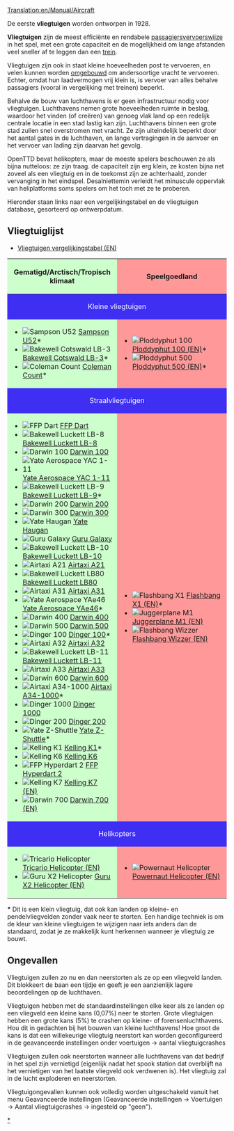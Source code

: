 [[Translation:en/Manual/Aircraft]]
{{nl/Inhoudsopgave}}

De eerste '''vliegtuigen''' worden ontworpen in 1928.

'''Vliegtuigen''' zijn de meest efficiënte en rendabele [[nl/Manual/Voertuigen|passagiersvervoerswijze]] in het spel, met een grote capaciteit en de mogelijkheid om lange afstanden veel sneller af te leggen dan een [[nl/Manual/Treinen|trein]].

Vliegtuigen zijn ook in staat kleine hoeveelheden post te vervoeren, en velen kunnen worden [[nl/voertuig aanpassen|omgebouwd]] om andersoortige vracht te vervoeren. Echter, omdat hun laadvermogen vrij klein is, is vervoer van alles behalve passagiers (vooral in vergelijking met treinen) beperkt.

Behalve de bouw van luchthavens is er geen infrastructuur nodig voor vliegtuigen. Luchthavens nemen grote hoeveelheden ruimte in beslag, waardoor het vinden (of creëren) van genoeg vlak land op een redelijk centrale locatie in een stad lastig kan zijn. Luchthavens binnen een grote stad zullen snel overstromen met vracht. Ze zijn uiteindelijk beperkt door het aantal gates in de luchthaven, en lange vertragingen in de aanvoer en het vervoer van lading zijn daarvan het gevolg.

OpenTTD bevat helikopters, maar de meeste spelers beschouwen ze als bijna nutteloos: ze zijn traag. de capaciteit zijn erg klein, ze kosten bijna net zoveel als een vliegtuig en in de toekomst zijn ze achterhaald, zonder vervanging in het eindspel. Desalniettemin verleidt het minuscule oppervlak van heliplatforms soms spelers om het toch met ze te proberen.

Hieronder staan ​​links naar een vergelijkingstabel en de vliegtuigen database, gesorteerd op ontwerpdatum. 

==Vliegtuiglijst==
*[[en/Manual/Base Set/Aircraft/Air Comparison|Vliegtuigen vergelijkingstabel (EN)]]

{|border="1" cellspacing="2" cellpadding="3" rules="all" style="margin:1em 1em 1em 0; border:solid 1px #AAAAAA;"
!width="50%" style="background: #ccffcc" | Gematigd/Arctisch/Tropisch klimaat
!width="50%" style="background: #ff9999" | Speelgoedland
|-
! colspan="2" style="background: #3e2ff3; color:white" align="center" | Kleine vliegtuigen
|-
| style="background: #ccffcc" |
*[[File:en/JunkersJU52.png|Sampson U52]] [[nl/Manual/Base Set/Aircraft/Sampson U52|Sampson U52]]*
*[[File:en/DouglasDC-3Dakota.png|Bakewell Cotswald LB-3]] [[nl/Manual/Base Set/Aircraft/Bakewell Cotswald LB-3|Bakewell Cotswald LB-3]]*
*[[File:en/VickersViscount.png|Coleman Count]] [[nl/Manual/Base Set/Aircraft/Coleman Count|Coleman Count]]*
| style="background: #ff9999" |
*[[File:en/Ploddyphut100.png|Ploddyphut 100]] [[en/Manual/Base Set/Aircraft/Ploddyphut 100|Ploddyphut 100 (EN)]]*
*[[File:en/Ploddyphut500.png|Ploddyphut 500]][[en/Manual/Base Set/Aircraft/Ploddyphut 500|Ploddyphut 500 (EN)]]*
|-
! colspan="2" style="background: #3e2ff3; color:white" align="center" | Straalvliegtuigen
|-
| style="background: #ccffcc" |
*[[File:en/A%C3%ABrospatialeSE-310Caravelle.png|FFP Dart]] [[nl/Manual/Base Set/Aircraft/FFP Dart|FFP Dart]]
*[[File:en/McDonnellDouglasDC-8.png|Bakewell Luckett LB-8]] [[nl/Manual/Base Set/Aircraft/Bakewell Luckett LB-8|Bakewell Luckett LB-8]]
*[[File:en/Boeing727.png|Darwin 100]] [[nl/Manual/Base Set/Aircraft/Darwin 100|Darwin 100]]
*[[File:en/BritishAerospaceBAC1-11.png|Yate Aerospace YAC 1-11]] [[nl/Manual/Base Set/Aircraft/Yate Aerospace YAC 1-11|Yate Aerospace YAC 1-11]]
*[[File:en/McDonnellDouglasDC-9.png|Bakewell Luckett LB-9]] [[nl/Manual/Base Set/Aircraft/Bakewell Luckett LB-9|Bakewell Luckett LB-9]]*
*[[File:en/Boeing737.png|Darwin 200]] [[nl/Manual/Base Set/Aircraft/Darwin 200|Darwin 200]]
*[[File:en/Boeing747.png|Darwin 300]] [[nl/Manual/Base Set/Aircraft/Darwin 300|Darwin 300]]
*[[File:en/BAC-A%C3%ABrospatialConcorde.png|Yate Haugan]] [[nl/Manual/Base Set/Aircraft/Yate Haugan|Yate Haugan]]
*[[File:en/LockheedTristar.png|Guru Galaxy]] [[nl/Manual/Base Set/Aircraft/Guru Galaxy|Guru Galaxy]]
*[[File:en/McDonnelDouglasDC-10.png|Bakewell Luckett LB-10]] [[nl/Manual/Base Set/Aircraft/Bakewell Luckett LB-10|Bakewell Luckett LB-10]]
*[[File:en/AirbusA300.png|Airtaxi A21]] [[nl/Manual/Base Set/Aircraft/Airtaxi A21|Airtaxi A21]]
*[[File:en/McDonnellDouglasMD80.png|Bakewell Luckett LB80]] [[nl/Manual/Base Set/Aircraft/Bakewell Luckett LB80|Bakewell Luckett LB80]]
*[[File:en/AirbusA300.png|Airtaxi A31]] [[nl/Manual/Base Set/Aircraft/Airtaxi A31|Airtaxi A31]]
*[[File:en/BritishAerospaceBAe46.png|Yate Aerospace YAe46]] [[nl/Manual/Base Set/Aircraft/Yate Aerospace YAe46|Yate Aerospace YAe46]]*
*[[File:en/Boeing757.png|Darwin 400]] [[nl/Manual/Base Set/Aircraft/Darwin 400|Darwin 400]]
*[[File:en/Boeing767.png|Darwin 500]] [[nl/Manual/Base Set/Aircraft/Darwin 500|Darwin 500]]
*[[File:en/Fokker100.png|Dinger 100]] [[nl/Manual/Base Set/Aircraft/Dinger 100|Dinger 100]]*
*[[File:en/AirbusA320.png|Airtaxi A32]] [[nl/Manual/Base Set/Aircraft/Airtaxi A32|Airtaxi A32]]
*[[File:en/McDonnellDouglasMD-11.png|Bakewell Luckett LB-11]] [[nl/Manual/Base Set/Aircraft/Bakewell Luckett LB-11|Bakewell Luckett LB-11]]
*[[File:en/AirbusA330.png|Airtaxi A33]] [[nl/Manual/Base Set/Aircraft/Airtaxi A33|Airtaxi A33]]
*[[File:en/AirbusA330.png|Darwin 600]] [[nl/Manual/Base Set/Aircraft/Darwin 600|Darwin 600]]
*[[File:en/AirTaxiA34-1000.png|Airtaxi A34-1000]] [[nl/Manual/Base Set/Aircraft/Airtaxi A34-1000|Airtaxi A34-1000]]*
*[[File:en/Dinger1000.png|Dinger 1000]] [[nl/Manual/Base Set/Aircraft/Dinger 1000|Dinger 1000]]
*[[File:en/Dinger200.png|Dinger 200]] [[nl/Manual/Base Set/Aircraft/Dinger 200|Dinger 200]]
*[[File:en/YateZ-Shuttle.png|Yate Z-Shuttle]] [[nl/Manual/Base Set/Aircraft/Yate Z-Shuttle|Yate Z-Shuttle]]*
*[[File:en/KellingK1.png|Kelling K1]] [[nl/Manual/Base Set/Aircraft/Kelling K1|Kelling K1]]*
*[[File:en/KellingK6.png|Kelling K6]] [[nl/Manual/Base Set/Aircraft/Kelling K6|Kelling K6]]
*[[File:en/FFPHyperdart2.png|FFP Hyperdart 2]] [[nl/Manual/Base Set/Aircraft/FFP Hyperdart 2|FFP Hyperdart 2]]
*[[File:en/KellingK7.png|Kelling K7]] [[en/Manual/Base Set/Aircraft/Kelling K7|Kelling K7 (EN)]]
*[[File:en/Darwin700.png|Darwin 700]] [[en/Manual/Base Set/Aircraft/Darwin 700|Darwin 700 (EN)]]
| style="background: #ff9999" |
*[[File:en/Flashbang X1.png|Flashbang X1]] [[en/Manual/Base Set/Aircraft/Flashbang X1|Flashbang X1 (EN)]]*
*[[File:en/JuggerplaneM1.png|Juggerplane M1]] [[en/Manual/Base Set/Aircraft/Juggerplane M1|Juggerplane M1 (EN)]]
*[[File:en/Flashbangwizzer.png|Flashbang Wizzer]] [[en/Manual/Base Set/Aircraft/Flashbang Wizzer|Flashbang Wizzer (EN)]]
|-
! colspan="2" style="background: #3e2ff3; color:white" align="center" | Helikopters
|-
| style="background: #ccffcc" |
*[[File:en/SikorskyHelicopter.png|Tricario Helicopter]] [[en/Manual/Base Set/Aircraft/Tricario Helicopter|Tricario Helicopter (EN)]]
*[[File:en/GuruX2Helicopter.png|Guru X2 Helicopter]] [[en/Manual/Base Set/Aircraft/Guru X2 Helicopter|Guru X2 Helicopter (EN)]]
| style="background: #ff9999" |
*[[File:en/Powernauthelicopter.png|Powernaut Helicopter]] [[en/Manual/Base Set/Aircraft/Powernaut Helicopter|Powernaut Helicopter (EN)]]
|}

'''*''' Dit is een klein vliegtuig, dat ook kan landen op kleine- en pendelvliegvelden zonder vaak neer te storten. Een handige techniek is om de kleur van kleine vliegtuigen te wijzigen naar iets anders dan de standaard, zodat je ze makkelijk kunt herkennen wanneer je vliegtuig ze bouwt.

==Ongevallen==

Vliegtuigen zullen zo nu en dan neerstorten als ze op een vliegveld landen. Dit blokkeert de baan een tijdje en geeft je een aanzienlijk lagere beoordelingen op de luchthaven.

Vliegtuigen hebben met de standaardinstellingen elke keer als ze landen op een vliegveld een kleine kans (0,07%) neer te storten. Grote vliegtuigen hebben een grote kans (5%) te crashen op kleine- of forensenluchthavens. Hou dit in gedachten bij het bouwen van kleine luchthavens! Hoe groot de kans is dat een willekeurige vliegtuig neerstort kan worden geconfigureerd in de geavanceerde instellingen onder voertuigen -> aantal vliegtuigcrashes

Vliegtuigen zullen ook neerstorten wanneer alle luchthavens van dat bedrijf in het spel zijn vernietigd (eigenlijk nadat het spook station dat overblijft na het vernietigen van het laatste vliegveld ook verdwenen is). Het vliegtuig zal in de lucht exploderen en neerstorten.

Vliegtuigongevallen kunnen ook volledig worden uitgeschakeld vanuit het menu Geavanceerde instellingen (Geavanceerde instellingen -> Voertuigen -> Aantal vliegtuigcrashes -> ingesteld op "geen"). 

[[Category:nl/Vliegtuigen|*]]